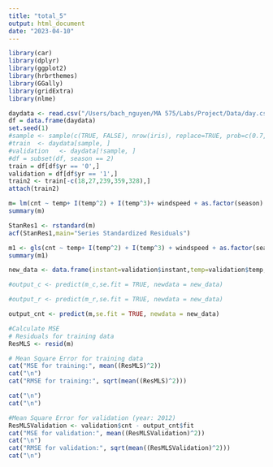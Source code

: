 ```yaml
---
title: "total_5"
output: html_document
date: "2023-04-10"
---
```


```r
library(car)
library(dplyr)
library(ggplot2)
library(hrbrthemes)
library(GGally)
library(gridExtra)
library(nlme)
```

```r
daydata <- read.csv("/Users/bach_nguyen/MA 575/Labs/Project/Data/day.csv",header=TRUE)
df = data.frame(daydata)
set.seed(1)
#sample <- sample(c(TRUE, FALSE), nrow(iris), replace=TRUE, prob=c(0.7,0.3))
#train  <- daydata[sample, ]
#validation   <- daydata[!sample, ]
#df = subset(df, season == 2)
train = df[df$yr == '0',]
validation = df[df$yr == '1',]
train2 <- train[-c(18,27,239,359,328),]
attach(train2)
```

```r
m= lm(cnt ~ temp+ I(temp^2) + I(temp^3)+ windspeed + as.factor(season) +as.factor(weathersit))
summary(m)
```

```r
StanRes1 <- rstandard(m)
acf(StanRes1,main="Series Standardized Residuals")
```

```r
m1 <- gls(cnt ~ temp+ I(temp^2) + I(temp^3) + windspeed + as.factor(season) +as.factor(weathersit),correlation=corAR1(form=~instant),data=train,method="ML")
summary(m1)
```

```r
new_data <- data.frame(instant=validation$instant,temp=validation$temp, windspeed =validation$windspeed,hum=validation$hum, season =validation$season, weathersit=validation$weathersit, workingday=validation$workingday, mnth= validation$mnth, holiday = validation$holiday, weekday=validation$weekday)

#output_c <- predict(m_c,se.fit = TRUE, newdata = new_data)

#output_r <- predict(m_r,se.fit = TRUE, newdata = new_data)

output_cnt <- predict(m,se.fit = TRUE, newdata = new_data)
```

```r
#Calculate MSE
# Residuals for training data
ResMLS <- resid(m)

# Mean Square Error for training data
cat("MSE for training:", mean((ResMLS)^2))
cat("\n")
cat("RMSE for training:", sqrt(mean((ResMLS)^2)))

cat("\n")
cat("\n")

#Mean Square Error for validation (year: 2012)
ResMLSValidation <- validation$cnt - output_cnt$fit
cat("MSE for validation:", mean((ResMLSValidation)^2))
cat("\n")
cat("RMSE for validation:", sqrt(mean((ResMLSValidation)^2)))
cat("\n")
```
